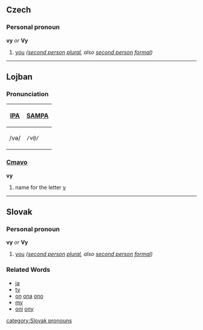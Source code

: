 ==Czech==
===Personal pronoun===
'''vy''' ''or'' '''Vy'''
# [[you]] ''([[second person]] [[plural]], also [[second person]] [[formal]])''

----

==Lojban==
===Pronunciation===
{| border=1 cellpadding=5
! [[w:International Phonetic Alphabet|IPA]] !! [[w:SAMPA|SAMPA]]
|-
| /və/ || <tt>/v@/</tt>
|}

===[[Cmavo]]===
'''vy'''
# name for the letter [[v]]
----
==Slovak==
===Personal pronoun===
'''vy''' ''or'' '''Vy'''
# [[you]] ''([[second person]] [[plural]], also [[second person]] [[formal]])''

===Related Words===
*[[ja]]
*[[ty]]
*[[on]] [[ona]] [[ono]]
*[[my]]
*[[oni]] [[ony]]


[[category:Slovak pronouns]]